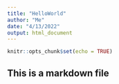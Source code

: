 ```yaml
---
title: "HelloWorld"
author: "Me"
date: "4/13/2022"
output: html_document
---
```


```r
knitr::opts_chunk$set(echo = TRUE)
```

## This is a markdown file

